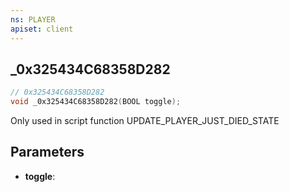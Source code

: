 ```yaml
---
ns: PLAYER
apiset: client
---
```

## _0x325434C68358D282

```c
// 0x325434C68358D282
void _0x325434C68358D282(BOOL toggle);
```

Only used in script function UPDATE_PLAYER_JUST_DIED_STATE

## Parameters
* **toggle**: